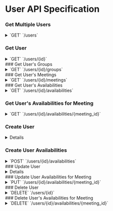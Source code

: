 
# User API Specification

### Get Multiple Users

<details>
    <summary>
        `GET`
        `/users`
    </summary>

    ##### Request

    > | name       | type               | description
    > |------------|-------------------------|------|
    > | id         | string  | optional  |
    > | username         | string  | optional |
    > | email         | string  | optional  |
    > | created_at         | Date  | optional |

    ##### Response
    <Tabs items={["200", "400"]}>
        <Tabs.Tab>
            ```json copy
            {
                "users": [
                    {
                        "id": "string",
                        "username": "string",
                        "email": "string",
                        "created_at": "Date"
                    }
                ]
            }

            ```
        </Tabs.Tab>
        <Tabs.Tab>
            ```json copy
            {
                "error": {
                    "status": "number",
                    "message": "string"
                }
            }
            ```
        </Tabs.Tab>
    </Tabs>

</details>

### Get User

<details>
    <summary>
        `GET`
        `/users/{id}`
    </summary>

    ##### Request
    > | name       | type               | description
    > |------------|-------------------------|------|
    > | id         | string  | required |

    ##### Response
    <Tabs items={["200", "400"]}>
        <Tabs.Tab>
            ```json copy
            {
            	"user": {
            		"id": "string",
            		"username": "string",
            		"email": "string",
            		"created_at": "Date"
            	}
            }
            ```
        </Tabs.Tab>

        <Tabs.Tab>
            ```json copy
            {
                "error": {
                    "status": "number",
                    "message": "string"
                }
            }
            ```
        </Tabs.Tab>
    </Tabs>

</details>
### Get User's Groups

<details>
    <summary>
        `GET`
        `/users/{id}/groups`
    </summary>

    ##### Request
    > | name       | type               | description
    > |------------|-------------------------|------|
    > | id         | string  | required |


    ##### Response
    <Tabs items={["200", "400"]}>
        <Tabs.Tab>
            ```json copy
            {
                "groups": [
                    {
                        "id": "string",
                        "name": "string",
                        "description": "string",
                        "created_at": "Date"
                    }
                ]
            }
            ```
        </Tabs.Tab>
        <Tabs.Tab>

            ```json copy
            {
                "error": {
                    "status": "number",
                    "message": "string"
                }
            }
            ```

        </Tabs.Tab>
    </Tabs>

</details>
### Get User's Meetings

<details>
    <summary>
        `GET`
        `/users/{id}/meetings`
    </summary>

    ##### Request
    > | name       | type               | description
    > |------------|-------------------------|------|
    > | id         | string  | required |


    ##### Response
    <Tabs items={["200", "400"]}>
        <Tabs.Tab>
            ```json copy
            {
                "meetings": [
                    {
                        "id": "string",
                        "title": "string",
                        "dates": "array of Date",
                        "description": "string",
                        "location": "string",
                        "from_time": "string",
                        "to_time": "string",
                        "group": {
                            "id": "string",
                            "name": "string",
                            "description": "string",
                            "created_at": "Date"
                        },
                        "host": {
                            "id": "string",
                            "username": "string",
                            "email": "string",
                            "created_at": "Date"
                        }
                    }
                ]
            }
            ```
        </Tabs.Tab>

        <Tabs.Tab>
            ```json copy
            {
                "error": {
                    "status": "number",
                    "message": "string"
                }
            }
            ```

        </Tabs.Tab>
    </Tabs>

</details>
### Get User's Availabilities

<details>
    <summary>
        `GET`
        `/users/{id}/availabilities`
    </summary>

    ##### Request
    > | name       | type               | description
    > |------------|-------------------------|------|
    > | id         | string  | required |

    ##### Response
    <Tabs items={["200", "400"]}>
        <Tabs.Tab>
            ```json copy
            {
                "availabilities": [
                    {
                        "day": "Date",
                        "user": {
                            "id": "string",
                            "username": "string",
                            "email": "string",
                            "created_at": "Date"
                        },
                        "block_length": "number",
                        "meeting": {
                            "id": "string",
                            "title": "string",
                            "dates": "array of Date",
                            "description": "string",
                            "location": "string",
                            "from_time": "string",
                            "to_time": "string",
                            "group": {
                                "id": "string",
                                "name": "string",
                                "description": "string",
                                "created_at": "Date"
                            },
                            "host": {
                                "id": "string",
                                "username": "string",
                                "email": "string",
                                "created_at": "Date"
                            }
                        }
                    }
                ]
            }

            ```
        </Tabs.Tab>

        <Tabs.Tab>
            ```json copy
            {
                "error": {
                    "status": "number",
                    "message": "string"
                }
            }
            ```


        </Tabs.Tab>
    </Tabs>

</details>

### Get User's Availabilities for Meeting

<details>
    <summary>
        `GET`
        `/users/{id}/availabilities/{meeting_id}`
    </summary>

    ##### Request
    > | name       | type               | description
    > |------------|-------------------------|------|
    > | id         | string  | required |
    > | meeting_id         | string  | required |


    ##### Response
    <Tabs items={["200", "400"]}>
        <Tabs.Tab>
            ```json copy
            {
            	"availabilities": [
            		{
            			"day": "Date",
            			"user": {
            				"id": "string",
            				"username": "string",
            				"email": "string",
            				"created_at": "Date"
            			},
            			"availability_string": "string",
            			"block_length": "number",
            			"meeting": {
            				"id": "string",
            				"title": "string",
            				"dates": "array of Date",
            				"description": "string",
            				"location": "string",
            				"from_time": "string",
            				"to_time": "string",
            				"group": {
            					"id": "string",
            					"name": "string",
            					"description": "string",
            					"created_at": "Date"
            				},
            				"host": {
            					"id": "string",
            					"username": "string",
            					"email": "string",
            					"created_at": "Date"
            				}
            			}
            		}
            	]
            }
            ```
        </Tabs.Tab>

        <Tabs.Tab>
            ```json copy
            {
            	"error": {
            		"status": "number",
            		"message": "string"
            	}
            }
            ```


        </Tabs.Tab>
    </Tabs>

</details>

### Create User

<details>

    <summary>
        `POST`
        `/users`
    </summary>


    ##### Request

    > | name      | type               | required                                                           |
    > |-----------|-------------------------|-----------------------------------------------------------------------|
    > | username      |    string  | True  |
    > | email      |   string  | True  |
    > | guest      |   boolean  | True  |

    ##### Response
    <Tabs items={["201", "400"]}>
        <Tabs.Tab>

            ```json copy
            {
            	"user": {
            		"id": "string",
            		"username": "string",
            		"email": "string",
            		"created_at": "Date",
            		"guest": "boolean"
            	}
            }
            ```

        </Tabs.Tab>


        <Tabs.Tab>

            ```json copy
            {
            	"error": {
            		"status": "number",
            		"message": "string"
            	}
            }
            ```


        </Tabs.Tab>

    </Tabs>

</details>

### Create User Availabilities

<details>
    <summary>
        `POST`
        `/users/{id}/availabilities`
    </summary>

    ##### Request
    > Availability Parameters
    >> | name      | type               | description                                                           |
    >> |-----------|-------------------------|-----------------------------------------------------------------------|
    >> | id      |  string | Required  |
    >> | block_length | number | Required
    >> | availability_string | string | Required
    >> | day | Date | Required
    >> | meeting_id      |   string  | False  |
    > List of Availabilities
    >> | name      | type               | description                                                           |
    >> |-----------|-------------------------|-----------------------------------------------------------------------|
    >> | availabilities      | Availability[] | optional |

    ##### Response
    <Tabs items={["201", "400"]}>
        <Tabs.Tab>
            ```json copy
            {
            	"availabilities": [
            		{
            			"day": "Date",
            			"user": {
            				"id": "string",
            				"username": "string",
            				"email": "string",
            				"created_at": "Date"
            			},
            			"block_length": "number",
            			"meeting": {
            				"id": "string",
            				"title": "string",
            				"dates": "array of Date",
            				"description": "string",
            				"location": "string",
            				"from_time": "string",
            				"to_time": "string",
            				"group": {
            					"id": "string",
            					"name": "string",
            					"description": "string",
            					"created_at": "Date"
            				},
            				"host": {
            					"id": "string",
            					"username": "string",
            					"email": "string",
            					"created_at": "Date"
            				}
            			}
            		}
            	]
            }
            ```
        </Tabs.Tab>

        <Tabs.Tab>
            ```json copy
            {
            	"error": {
            		"status": "number",
            		"message": "string"
            	}
            }
            ```

        </Tabs.Tab>
    </Tabs>

</details>
### Update User

<details>

    <summary>
        `PUT`
        `/users/{id}`
    </summary>


    ##### Request

    > | name      | type               | required                                                           |
    > |-----------|-------------------------|-----------------------------------------------------------------------|
    > | user_id      |    string  | True  |
    > | username      |    string  | False  |
    > | email      |   string  | False  |
    > | guest      |   string  | False  |

    ##### Response

    <Tabs items={["201", "400"]}>

        <Tabs.Tab>
            ```text copy
            Saved User Information
            ```


        </Tabs.Tab>

        <Tabs.Tab>

            ```json copy
            {
                "error": {
                    "status": "number",
                    "message": "string"
                }
            }
            ```


        </Tabs.Tab>
    </Tabs>

</details>
### Update User Availabilities for Meeting

<details>
    <summary>
        `PUT`
        `/users/{id}/availabilities/{meeting_id}`
    </summary>

    ##### Request
    > Availability Parameters
    >> | name      | type               | description                                                           |
    >> |-----------|-------------------------|-----------------------------------------------------------------------|
    >> | id      |  string | Required  |
    >> | block_length | number | Required
    >> | availability_string | string | Required
    >> | day | Date | Required
    >> | meeting_id      |   string  | False  |
    > List of Availabilities
    >> | name      | type               | description                                                           |
    >> |-----------|-------------------------|-----------------------------------------------------------------------|
    >> | availabilities      | Availability[] | optional |

    ##### Response
    <Tabs items={["200", "400"]}>
        <Tabs.Tab>
            ```text copy
            User-Meeting availability successfully modified
            ```

        </Tabs.Tab>

        <Tabs.Tab>
            ```json copy
            {
                "error": {
                    "status": "number",
                    "message": "string"
                }
            }
            ```

        </Tabs.Tab>
    </Tabs>

</details>
### Delete User

<details>
    <summary>
        `DELETE`
        `/users/{id}`
    </summary>

    ##### Request
    > | name      | type               | description                                                           |
    > |-----------|-------------------------|-----------------------------------------------------------------------|
    > | id      |  string | Required  |

    ##### Response
    <Tabs items={["200", "400"]}>
        <Tabs.Tab>
            ```text copy
            User successfully deleted
            ```

        </Tabs.Tab>

        <Tabs.Tab>
            ```json copy
            {
                "error": {
                    "status": "number",
                    "message": "string"
                }
            }
            ```

        </Tabs.Tab>
    </Tabs>

</details>
### Delete User's Availabilities for Meeting

<details>
    <summary>
        `DELETE`
        `/users/{id}/availabilities/{meeting_id}`
    </summary>

    ##### Request required
    > | name      | type               | description                                                           |
    > |-----------|-------------------------|-----------------------------------------------------------------------|
    > | id      |  string | Required  |
    > | meeting_id      |  string | Required  |

    ##### Response
    <Tabs items={["200", "400"]}>
        <Tabs.Tab>
            ```text copy
            Availability Deleted
            ```
        </Tabs.Tab>

        <Tabs.Tab>
            ```json copy
            {
                "error": {
                    "status": "number",
                    "message": "string"
                }
            }
            ```

        </Tabs.Tab>
    </Tabs>

</details>
